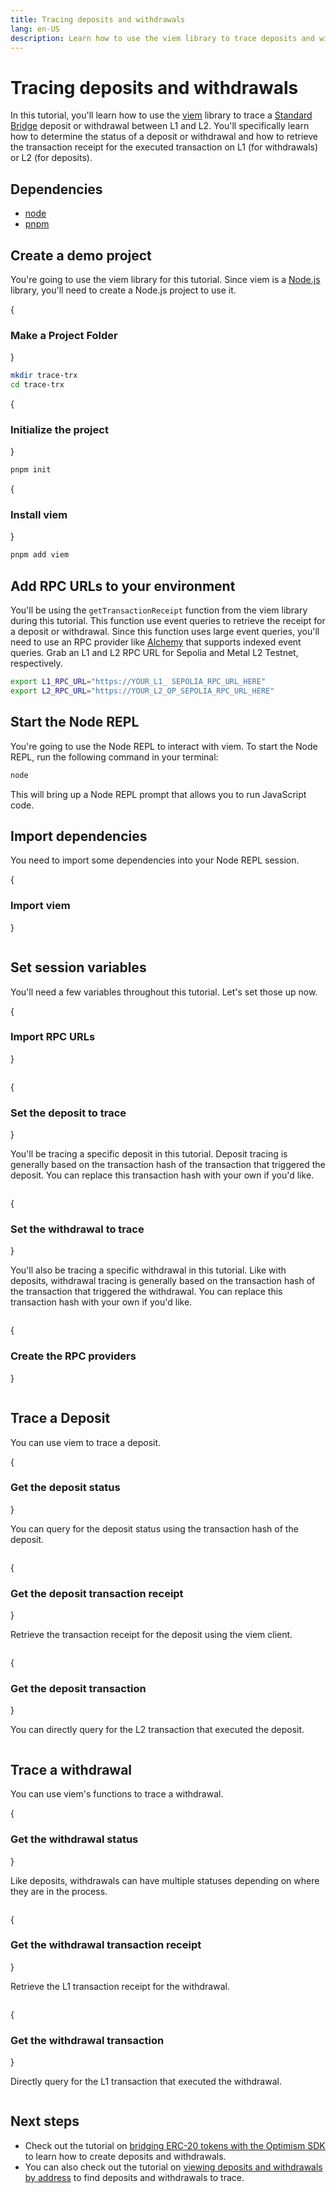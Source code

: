 ```yaml
---
title: Tracing deposits and withdrawals
lang: en-US
description: Learn how to use the viem library to trace deposits and withdrawals between L1 and L2.
---
```



# Tracing deposits and withdrawals

In this tutorial, you'll learn how to use the [viem](https://viem.sh) library to trace a [Standard Bridge](../bridging/standard-bridge) deposit or withdrawal between L1 and L2.
You'll specifically learn how to determine the status of a deposit or withdrawal and how to retrieve the transaction receipt for the executed transaction on L1 (for withdrawals) or L2 (for deposits).

## Dependencies

*   [node](https://nodejs.org/en/)
*   [pnpm](https://pnpm.io/installation)

## Create a demo project

You're going to use the viem library for this tutorial.
Since viem is a [Node.js](https://nodejs.org/en/) library, you'll need to create a Node.js project to use it.

<Steps>
  {<h3>Make a Project Folder</h3>}

  ```bash
  mkdir trace-trx
  cd trace-trx
  ```

  {<h3>Initialize the project</h3>}

  ```bash
  pnpm init
  ```

  {<h3>Install viem</h3>}

  ```bash
  pnpm add viem 
  ```
</Steps>

## Add RPC URLs to your environment

You'll be using the `getTransactionReceipt` function from the viem library during this tutorial. This function use event queries to retrieve the receipt for a deposit or withdrawal.
Since this function uses large event queries, you'll need to use an RPC provider like [Alchemy](https://alchemy.com) that supports indexed event queries.
Grab an L1 and L2 RPC URL for Sepolia and Metal L2 Testnet, respectively.

```bash
export L1_RPC_URL="https://YOUR_L1_ SEPOLIA_RPC_URL_HERE"
export L2_RPC_URL="https://YOUR_L2_OP_SEPOLIA_RPC_URL_HERE"
```

## Start the Node REPL

You're going to use the Node REPL to interact with viem. To start the Node REPL, run the following command in your terminal:

```bash
node
```

This will bring up a Node REPL prompt that allows you to run JavaScript code.

## Import dependencies

You need to import some dependencies into your Node REPL session.

{<h3>Import viem</h3>}

```js file=<rootDir>/public/tutorials/sdk-trace-txns.js#L3-L4 hash=57a929d665f2e5e4a7ecd085ad3d0b01
```
  
## Set session variables

You'll need a few variables throughout this tutorial. Let's set those up now.

<Steps>
  {<h3>Import RPC URLs</h3>}

  ```js file=<rootDir>/public/tutorials/sdk-trace-txns.js#L13-L14 hash=0badc18f525e56b36406e7be8ad1104e
  ```

  {<h3>Set the deposit to trace</h3>}

  You'll be tracing a specific deposit in this tutorial. Deposit tracing is generally based on the transaction hash of the transaction that triggered the deposit. You can replace this transaction hash with your own if you'd like.

  ```js file=<rootDir>/public/tutorials/sdk-trace-txns.js#L17 hash=367c797c3e9746addedf43857f789eeb
  ```

  {<h3>Set the withdrawal to trace</h3>}

  You'll also be tracing a specific withdrawal in this tutorial. Like with deposits, withdrawal tracing is generally based on the transaction hash of the transaction that triggered the withdrawal. You can replace this transaction hash with your own if you'd like.

  ```js file=<rootDir>/public/tutorials/sdk-trace-txns.js#L18 hash=545d1eed00ad0a235e2c79c8a87efd30
  ```

  {<h3>Create the RPC providers</h3>}

  ```js file=<rootDir>/public/tutorials/sdk-trace-txns.js#L20-L28 hash=6286672ca3163543e9d8ddeb5b1b6477
  ```
</Steps>

## Trace a Deposit

You can use viem to trace a deposit.

<Steps>
  {<h3>Get the deposit status</h3>}

  You can query for the deposit status using the transaction hash of the deposit.

  ```js file=<rootDir>/public/tutorials/sdk-trace-txns.js#L30-L32 hash=b3693011e87b605cdd29baeffb080b9a
  ```

  {<h3>Get the deposit transaction receipt</h3>}

  Retrieve the transaction receipt for the deposit using the viem client.

  ```js file=<rootDir>/public/tutorials/sdk-trace-txns.js#L34-L36 hash=077581a56fc7b26f62589f0a6ae99e0d
  ```

  {<h3>Get the deposit transaction</h3>}

  You can directly query for the L2 transaction that executed the deposit.

  ```js file=<rootDir>/public/tutorials/sdk-trace-txns.js#L38-L40 hash=c67f0abeef0f2f817b7fb04be8f157a6
  ```
</Steps>

## Trace a withdrawal

You can use viem's functions to trace a withdrawal.

<Steps>
  {<h3>Get the withdrawal status</h3>}

  Like deposits, withdrawals can have multiple statuses depending on where they are in the process.

  ```js file=<rootDir>/public/tutorials/sdk-trace-txns.js#L42-L44 hash=55ceda3d9d2f9abf037f8b259de14f26
  ```

  {<h3>Get the withdrawal transaction receipt</h3>}

  Retrieve the L1 transaction receipt for the withdrawal.

  ```js file=<rootDir>/public/tutorials/sdk-trace-txns.js#L46-L48 hash=d784970abbfd37215d33274d60173ab2
  ```

  {<h3>Get the withdrawal transaction</h3>}

  Directly query for the L1 transaction that executed the withdrawal.

  ```js file=<rootDir>/public/tutorials/sdk-trace-txns.js#L50-L52 hash=48358bc45243db4e69de6ed3d49a67f9
  ```
</Steps>

## Next steps

*   Check out the tutorial on [bridging ERC-20 tokens with the Optimism SDK](./cross-dom-bridge-erc20) to learn how to create deposits and withdrawals.
*   You can also check out the tutorial on [viewing deposits and withdrawals by address](./sdk-view-txns) to find deposits and withdrawals to trace.
